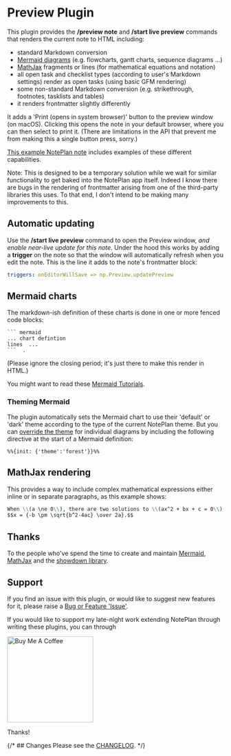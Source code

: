 # Preview Plugin
This plugin provides the **/preview note** and **/start live preview** commands that renders the current note to HTML including:
- standard Markdown conversion
- [Mermaid diagrams](https://mermaid.js.org) (e.g. flowcharts, gantt charts, sequence diagrams ...)
- [MathJax](https://www.mathjax.org/) fragments or lines (for mathematical equations and notation)
- all open task and checklist types (according to user's Markdown settings) render as open tasks (using basic GFM rendering)
- some non-standard Markdown conversion (e.g. strikethrough, footnotes, tasklists and tables)
- it renders frontmatter slightly differently

It adds a 'Print (opens in system browser)' button to the preview window (on macOS). Clicking this opens the note in your default browser, where you can then select to print it. (There are limitations in the API that prevent me from making this a single button press, sorry.)

[This example NotePlan note](https://noteplan.co/n/EA936BC2-A6C1-43F7-9C34-E2C31CF96AC6) includes examples of these different capabilities.

Note: This is designed to be a temporary solution while we wait for similar functionality to get baked into the NotePlan app itself.  Indeed I know there are bugs in the rendering of frontmatter arising from one of the third-party libraries this uses. To that end, I don't intend to be making many improvements to this.

## Automatic updating
Use the **/start live preview** command to open the Preview window, _and enable near-live update for this note_. Under the hood this works by adding a **trigger** on the note so that the window will automatically refresh when you edit the note. This is the line it adds to the note's frontmatter block:
```yaml
triggers: onEditorWillSave => np.Preview.updatePreview
```

## Mermaid charts
The markdown-ish definition of these charts is done in one or more fenced code blocks:

```
``` mermaid
... chart defintion
lines  ...
```  .
```
(Please ignore the closing period; it's just there to make this render in HTML.)

You might want to read these [Mermaid Tutorials](https://mermaid.js.org/config/Tutorials.html).

### Theming Mermaid
The plugin automatically sets the Mermaid chart to use their 'default' or 'dark' theme according to the type of the current NotePlan theme. But you can [override the theme](https://mermaid.js.org/config/theming.html) for individual diagrams by including the following directive at the start of a Mermaid definition:

`%%{init: {'theme':'forest'}}%%`

## MathJax rendering
This provides a way to include complex mathematical expressions either inline or in separate paragraphs, as this example shows:
```md
When \\(a \ne 0\\), there are two solutions to \\(ax^2 + bx + c = 0\\), and they are:
$$x = {-b \pm \sqrt{b^2-4ac} \over 2a}.$$
```

## Thanks
To the people who've spend the time to create and maintain [Mermaid](https://mermaid.js.org), [MathJax](https://www.mathjax.org/) and the [showdown library](https://github.com/showdownjs/showdown).

## Support
If you find an issue with this plugin, or would like to suggest new features for it, please raise a [Bug or Feature 'Issue'](https://github.com/NotePlan/plugins/issues).

If you would like to support my late-night work extending NotePlan through writing these plugins, you can through

[<img width="200px" alt="Buy Me A Coffee" src="https://www.buymeacoffee.com/assets/img/guidelines/download-assets-sm-2.svg" />](https://www.buymeacoffee.com/revjgc)

Thanks!

{/* ## Changes
Please see the [CHANGELOG](CHANGELOG.md). */}
